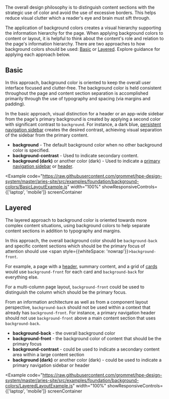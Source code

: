 
The overall design philosophy is to distinguish content sections with the strategic use of color
and avoid the use of excessive borders. This helps reduce visual clutter which a reader's eye 
and brain must sift through.

The application of background colors creates a visual hierarchy supporting the information 
hierarchy for the page. When applying background colors to content or layout, it is helpful 
to think about the content's role and relation to the page's information hierarchy.
There are two approaches to how background colors should be used: [Basic](#basic) or [Layered](#layered). Explore guidance for applying each approach below.

## Basic

In this approach, background color is oriented to keep the overall user interface focused and 
clutter-free. The background color is held consistent throughout the page and content section 
separation is accomplished primarily through the use of typography and spacing (via margins 
and padding).

In the basic approach, visual distinction for a header or an app-wide sidebar from the 
page's primary background is created by applying a second color with significant contrast 
to `background`. For instance, a dark blue, [persistent navigation sidebar](/templates/persistent-navigation) creates the desired contrast, 
achieving visual separation of the sidebar from the primary content.

- **background** - The default background color when no other background color is specified.
- **background-contrast** - Used to indicate secondary content.
- **background (dark)** or another color (dark) - Used to indicate a [primary navigation sidebar](/templates/persistent-navigation) or [header](/components/header).

<Example
  code="https://raw.githubusercontent.com/grommet/hpe-design-system/master/aries-site/src/examples/foundation/background-colors/BasicLayoutExample.js"
  width="100%"
  showResponsiveControls={['laptop', 'mobile']}
  screenContainer
>
  <BasicLayoutExample />
</Example>

## Layered

The layered approach to background color is oriented towards more complex content situations, using background colors to help separate content sections in addition to typography and margins.

In this approach, the overall background color should be `background-back` 
and specific content sections which should be the primary focus of attention 
should use <span style={{whiteSpace: 'nowrap'}}>`background-front`</span>.

For example, a page with a [header](/components/header), summary content, and a grid of 
[cards](/components/card) would use `background-front` for each card and 
`background-back` for everything else.

For a multi-column page layout, `background-front` could be used to distinguish the column which should be the primary focus.

From an information architecture as well as from a component layout perspective, `background-back` should not be used within a context that already has `background-front`. For instance, a primary navigation header should not use `background-front` above a main content section that uses `background-back`.

- **background-back** - the overall background color
- **background-front** - the background color of content that should be the primary focus
- **background-contrast** - could be used to indicate a secondary content area within a large content section
- **background (dark)** or another color (dark) - could be used to indicate a primary navigation sidebar or header

<Example
  code="https://raw.githubusercontent.com/grommet/hpe-design-system/master/aries-site/src/examples/foundation/background-colors/LayeredLayoutExample.js"
  width="100%"
  showResponsiveControls={['laptop', 'mobile']}
  screenContainer
>
  <LayeredLayoutExample />
</Example>
